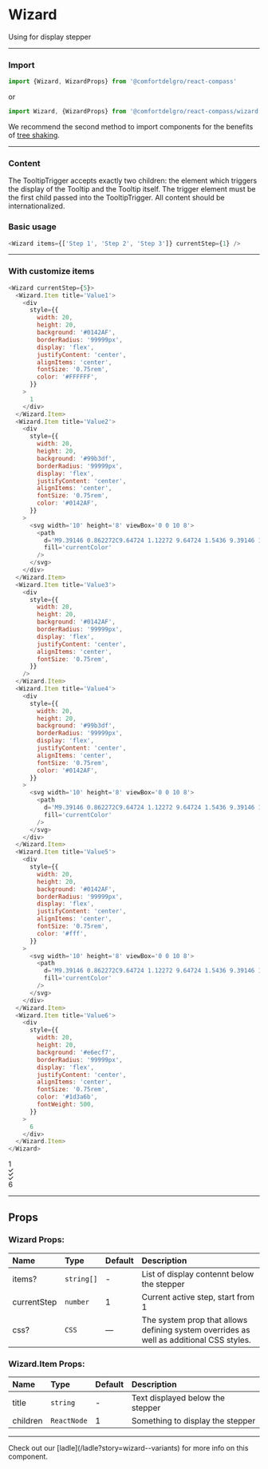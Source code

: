 
# Wizard

Using for display stepper

---

### Import

```js
import {Wizard, WizardProps} from '@comfortdelgro/react-compass'
```

or

```js
import Wizard, {WizardProps} from '@comfortdelgro/react-compass/wizard'
```

We recommend the second method to import components for the benefits of [tree shaking](https://developer.mozilla.org/en-US/docs/Glossary/Tree_shaking).

---

### Content

The TooltipTrigger accepts exactly two children: the element which triggers the display of the Tooltip and the Tooltip itself. The trigger element must be the first child passed into the TooltipTrigger. All content should be internationalized.

### Basic usage

```js
<Wizard items={['Step 1', 'Step 2', 'Step 3']} currentStep={1} />
```

<ComponentDisplay>
  <Wizard items={['Step 1', 'Step 2', 'Step 3']} currentStep={1} />
</ComponentDisplay>

---

### With customize items

```js
<Wizard currentStep={5}>
  <Wizard.Item title='Value1'>
    <div
      style={{
        width: 20,
        height: 20,
        background: '#0142AF',
        borderRadius: '99999px',
        display: 'flex',
        justifyContent: 'center',
        alignItems: 'center',
        fontSize: '0.75rem',
        color: '#FFFFFF',
      }}
    >
      1
    </div>
  </Wizard.Item>
  <Wizard.Item title='Value2'>
    <div
      style={{
        width: 20,
        height: 20,
        background: '#99b3df',
        borderRadius: '99999px',
        display: 'flex',
        justifyContent: 'center',
        alignItems: 'center',
        fontSize: '0.75rem',
        color: '#0142AF',
      }}
    >
      <svg width='10' height='8' viewBox='0 0 10 8'>
        <path
          d='M9.39146 0.862272C9.64724 1.12272 9.64724 1.5436 9.39146 1.80404L4.15307 7.13796C3.89729 7.3984 3.48395 7.3984 3.22817 7.13796L0.6084 4.471C0.352701 4.21056 0.352701 3.78968 0.6084 3.52923C0.86414 3.26879 1.27871 3.26879 1.53449 3.52923L3.6722 5.72322L8.46655 0.862272C8.72233 0.601411 9.13568 0.601411 9.39146 0.862272Z'
          fill='currentColor'
        />
      </svg>
    </div>
  </Wizard.Item>
  <Wizard.Item title='Value3'>
    <div
      style={{
        width: 20,
        height: 20,
        background: '#0142AF',
        borderRadius: '99999px',
        display: 'flex',
        justifyContent: 'center',
        alignItems: 'center',
        fontSize: '0.75rem',
      }}
    />
  </Wizard.Item>
  <Wizard.Item title='Value4'>
    <div
      style={{
        width: 20,
        height: 20,
        background: '#99b3df',
        borderRadius: '99999px',
        display: 'flex',
        justifyContent: 'center',
        alignItems: 'center',
        fontSize: '0.75rem',
        color: '#0142AF',
      }}
    >
      <svg width='10' height='8' viewBox='0 0 10 8'>
        <path
          d='M9.39146 0.862272C9.64724 1.12272 9.64724 1.5436 9.39146 1.80404L4.15307 7.13796C3.89729 7.3984 3.48395 7.3984 3.22817 7.13796L0.6084 4.471C0.352701 4.21056 0.352701 3.78968 0.6084 3.52923C0.86414 3.26879 1.27871 3.26879 1.53449 3.52923L3.6722 5.72322L8.46655 0.862272C8.72233 0.601411 9.13568 0.601411 9.39146 0.862272Z'
          fill='currentColor'
        />
      </svg>
    </div>
  </Wizard.Item>
  <Wizard.Item title='Value5'>
    <div
      style={{
        width: 20,
        height: 20,
        background: '#0142AF',
        borderRadius: '99999px',
        display: 'flex',
        justifyContent: 'center',
        alignItems: 'center',
        fontSize: '0.75rem',
        color: '#fff',
      }}
    >
      <svg width='10' height='8' viewBox='0 0 10 8'>
        <path
          d='M9.39146 0.862272C9.64724 1.12272 9.64724 1.5436 9.39146 1.80404L4.15307 7.13796C3.89729 7.3984 3.48395 7.3984 3.22817 7.13796L0.6084 4.471C0.352701 4.21056 0.352701 3.78968 0.6084 3.52923C0.86414 3.26879 1.27871 3.26879 1.53449 3.52923L3.6722 5.72322L8.46655 0.862272C8.72233 0.601411 9.13568 0.601411 9.39146 0.862272Z'
          fill='currentColor'
        />
      </svg>
    </div>
  </Wizard.Item>
  <Wizard.Item title='Value6'>
    <div
      style={{
        width: 20,
        height: 20,
        background: '#e6ecf7',
        borderRadius: '99999px',
        display: 'flex',
        justifyContent: 'center',
        alignItems: 'center',
        fontSize: '0.75rem',
        color: '#1d3a6b',
        fontWeight: 500,
      }}
    >
      6
    </div>
  </Wizard.Item>
</Wizard>
```

<ComponentDisplay>
  <Wizard currentStep={5}>
      <Wizard.Item title='Value1'>
        <div
          style={{
            width: 20,
            height: 20,
            background: '#0142AF',
            borderRadius: '99999px',
            display: 'flex',
            justifyContent: 'center',
            alignItems: 'center',
            fontSize: '0.75rem',
            color: '#FFFFFF',
          }}
        >
          1
        </div>
      </Wizard.Item>
      <Wizard.Item title='Value2'>
        <div
          style={{
            width: 20,
            height: 20,
            background: '#99b3df',
            borderRadius: '99999px',
            display: 'flex',
            justifyContent: 'center',
            alignItems: 'center',
            fontSize: '0.75rem',
            color: '#0142AF',
          }}
        >
          <svg width='10' height='8' viewBox='0 0 10 8'>
            <path
              d='M9.39146 0.862272C9.64724 1.12272 9.64724 1.5436 9.39146 1.80404L4.15307 7.13796C3.89729 7.3984 3.48395 7.3984 3.22817 7.13796L0.6084 4.471C0.352701 4.21056 0.352701 3.78968 0.6084 3.52923C0.86414 3.26879 1.27871 3.26879 1.53449 3.52923L3.6722 5.72322L8.46655 0.862272C8.72233 0.601411 9.13568 0.601411 9.39146 0.862272Z'
              fill='currentColor'
            />
          </svg>
        </div>
      </Wizard.Item>
      <Wizard.Item title='Value3'>
        <div
          style={{
            width: 20,
            height: 20,
            background: '#0142AF',
            borderRadius: '99999px',
            display: 'flex',
            justifyContent: 'center',
            alignItems: 'center',
            fontSize: '0.75rem',
          }}
        />
      </Wizard.Item>
      <Wizard.Item title='Value4'>
        <div
          style={{
            width: 20,
            height: 20,
            background: '#99b3df',
            borderRadius: '99999px',
            display: 'flex',
            justifyContent: 'center',
            alignItems: 'center',
            fontSize: '0.75rem',
            color: '#0142AF',
          }}
        >
          <svg width='10' height='8' viewBox='0 0 10 8'>
            <path
              d='M9.39146 0.862272C9.64724 1.12272 9.64724 1.5436 9.39146 1.80404L4.15307 7.13796C3.89729 7.3984 3.48395 7.3984 3.22817 7.13796L0.6084 4.471C0.352701 4.21056 0.352701 3.78968 0.6084 3.52923C0.86414 3.26879 1.27871 3.26879 1.53449 3.52923L3.6722 5.72322L8.46655 0.862272C8.72233 0.601411 9.13568 0.601411 9.39146 0.862272Z'
              fill='currentColor'
            />
          </svg>
        </div>
      </Wizard.Item>
      <Wizard.Item title='Value5'>
        <div
          style={{
            width: 20,
            height: 20,
            background: '#0142AF',
            borderRadius: '99999px',
            display: 'flex',
            justifyContent: 'center',
            alignItems: 'center',
            fontSize: '0.75rem',
            color: '#fff',
          }}
        >
          <svg width='10' height='8' viewBox='0 0 10 8'>
            <path
              d='M9.39146 0.862272C9.64724 1.12272 9.64724 1.5436 9.39146 1.80404L4.15307 7.13796C3.89729 7.3984 3.48395 7.3984 3.22817 7.13796L0.6084 4.471C0.352701 4.21056 0.352701 3.78968 0.6084 3.52923C0.86414 3.26879 1.27871 3.26879 1.53449 3.52923L3.6722 5.72322L8.46655 0.862272C8.72233 0.601411 9.13568 0.601411 9.39146 0.862272Z'
              fill='currentColor'
            />
          </svg>
        </div>
      </Wizard.Item>
      <Wizard.Item title='Value6'>
        <div
          style={{
            width: 20,
            height: 20,
            background: '#e6ecf7',
            borderRadius: '99999px',
            display: 'flex',
            justifyContent: 'center',
            alignItems: 'center',
            fontSize: '0.75rem',
            color: '#1d3a6b',
            fontWeight: 500,
          }}
        >
          6
        </div>
      </Wizard.Item>
    </Wizard>
</ComponentDisplay>

---

## Props

### Wizard Props:

| Name        | Type       | Default | Description                                                                             |
| :---------- | :--------- | :------ | :-------------------------------------------------------------------------------------- |
| items?      | `string[]` | -       | List of display contennt below the stepper                                              |
| currentStep | `number`   | 1       | Current active step, start from 1                                                       |
| css?        | `CSS`      | —       | The system prop that allows defining system overrides as well as additional CSS styles. |

### Wizard.Item Props:

| Name        | Type       | Default | Description                                                                             |
| :---------- | :--------- | :------ | :-------------------------------------------------------------------------------------- |
| title       | `string`   | -       | Text displayed below the stepper                                                        |
| children    | `ReactNode`| 1       | Something to display the stepper                                                        |

---

<Callout>
  Check out our [ladle](/ladle?story=wizard--variants) for more info on this
  component.
</Callout>
